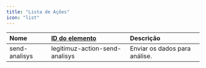 ```yaml
---
title: "Lista de Ações"
icon: "list"
---
```


| Nome          | [ID do elemento](https://developer.mozilla.org/pt-BR/docs/Web/HTML/Global_attributes/id) | Descrição                     |
| :------------ | :--------------------------------------------------------------------------------------- | :---------------------------- |
| send-analisys | legitimuz-action-send-analisys                                                           | Enviar os dados para análise. |
